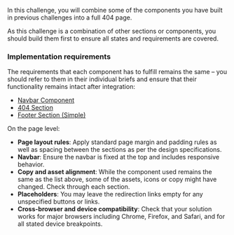 In this challenge, you will combine some of the components you have built in previous challenges into a full 404 page.

As this challenge is a combination of other sections or components, you should build them first to ensure all states and requirements are covered.

### Implementation requirements

The requirements that each component has to fulfill remains the same – you should refer to them in their individual briefs and ensure that their functionality remains intact after integration:

- [Navbar Component](/projects/challenges/navbar-component)
- [404 Section](/projects/challenges/404-section)
- [Footer Section (Simple)](/projects/challenges/footer-section-simple)

On the page level:

- **Page layout rules**: Apply standard page margin and padding rules as well as spacing between the sections as per the design specifications.
- **Navbar**: Ensure the navbar is fixed at the top and includes responsive behavior.
- **Copy and asset alignment**: While the component used remains the same as the list above, some of the assets, icons or copy might have changed. Check through each section.
- **Placeholders**: You may leave the redirection links empty for any unspecified buttons or links.
- **Cross-browser and device compatibility**: Check that your solution works for major browsers including Chrome, Firefox, and Safari, and for all stated device breakpoints.
